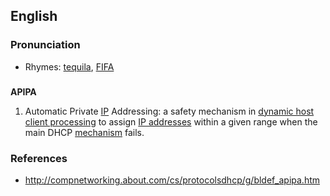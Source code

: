 ==English==

===Pronunciation===
* Rhymes: [[tequila]], [[FIFA]]

==={{acronym}}===
'''APIPA'''

# Automatic Private [[IP]] Addressing: a safety mechanism in [[DHCP|dynamic host client processing]] to assign [[IP address]]es within a given range when the main DHCP [[mechanism]] fails.

===References===
*http://compnetworking.about.com/cs/protocolsdhcp/g/bldef_apipa.htm